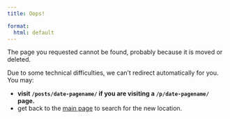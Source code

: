```yaml
---
title: Oops!

format:
  html: default
---
```


The page you requested cannot be found, probably because it is moved or deleted.

Due to some technical difficulties, we can't redirect automatically for you. You may:

- **visit `/posts/date-pagename/` if you are visiting a `/p/date-pagename/` page.**
- get back to the [main page](/) to search for the new location.